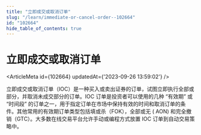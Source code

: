 ```yaml
---
title: "立即成交或取消订单"
slug: "/learn/immediate-or-cancel-order--102664"
id: "102664"
hide_table_of_contents: true
---
```



# 立即成交或取消订单

<ArticleMeta id={102664} updatedAt={'2023-09-26 13:59:02'} />
<div className='border-solid border-b border-t-0 my-4 border-[var(--ifm-color-gray-300)]' />

立即成交或取消订单（IOC）是一种买入或卖出证券的订单，试图立即执行全部或部分，并取消未成交部分的订单。IOC 订单是投资者可以使用的几种 “有效期” 或 “时间段” 的订单之一，用于指定订单在市场中保持有效的时间和取消订单的条件。其他常用的有效期订单类型包括填或杀（FOK），全部或无 ( AON) 和完全撤销（GTC）。大多数在线交易平台允许手动或编程方式放置 IOC 订单到自动交易策略中。
